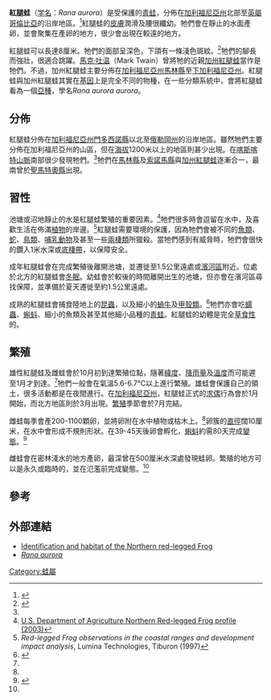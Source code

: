 {{Speciesbox
| name = 紅腿蛙
| status = LC
| status_system = IUCN3.1
| trend = down
| status_ref = <ref name="iucn">{{IUCN2006|assessors=Santos-Barrera ''et al''|year=2004|id=58553|title=Rana aurora|downloaded=2006-05-05}}</ref>
| image = Rana aurora Fern Canyon.jpg
| image_width = 250px
| genus = Rana
| species = aurora
| authority = Baird and Girard, 1852
}}

'''紅腿蛙'''（[[学名|学名]]：''Rana aurora''）是受保護的[[青蛙|青蛙]]，分佈在[[加利福尼亞州|加利福尼亞州]]北部至[[英屬哥倫比亞|英屬哥倫比亞]]的沿岸地區。<ref name="Zeiner">{{Cite book en|title=California Wildlife, Volume I: Amphibians and Reptiles|author=D.C. Zeiner et al.|publisher=California State Department of Fish and Game|date=May 2, 1988}}</ref>紅腿蛙的[[皮膚|皮膚]]潤滑及腰很纖幼。牠們會在靜止的水面產卵，並會聚集在產卵的地方，很少會出現在較遠的地方。

紅腿蛙可以長達8厘米。牠們的面部呈深色，下頜有一條淺色斑紋。<ref name="Stebbins">{{Cite book en|author=R.C. Stebbins|title=Amphibians and Reptiles of North America|publisher=McGraw Hill|location=New York|year=1954}}</ref>牠們的腳長而強壯，很適合跳躍。[[馬克·吐温|馬克·吐温]]（Mark Twain）曾將牠的近親[[加州紅腿蛙|加州紅腿蛙]]當作是牠們。不過，加州紅腿蛙主要分佈在[[加利福尼亞州|加利福尼亞州]][[馬林縣_(加利福尼亞州)|馬林縣]]至[[下加利福尼亞州|下加利福尼亞州]]。紅腿蛙與加州紅腿蛙其實在[[基因|基因]]上是完全不同的物種，在一些分類系統中，會將紅腿蛙看為一個[[亞種|亞種]]，學名''Rana aurora aurora''。

==分佈==
紅腿蛙分佈在[[加利福尼亞州|加利福尼亞州]][[門多西諾縣_(加利福尼亞州)|門多西諾縣]]以北至[[俄勒岡州|俄勒岡州]]的沿岸地區。雖然牠們主要分佈在加利福尼亞州的山區，但在[[海拔|海拔]]1200米以上的地區則甚少出現。在[[喀斯喀特山脈|喀斯喀特山脈]]南部很少發現牠們。<ref name="Zeiner" />牠們在[[馬林縣_(加利福尼亞州)|馬林縣]]及[[索諾馬縣_(加利福尼亞州)|索諾馬縣]]與[[加州紅腿蛙|加州紅腿蛙]]逐漸合一，最南曾於[[聖馬特奧縣|聖馬特奧縣]]出現。

==習性==
池塘或沼地靜止的水是紅腿蛙繁殖的重要因素。<ref>[http://www.fs.fed.us/r5/mendocino/maps/info/frog/3-nrdlegfrog-03.pdf U.S. Department of Agriculture Northern Red-legged Frog profile (2003)]</ref>牠們很多時會逗留在水中，及喜歡生活在佈滿[[植物|植物]]的岸邊。<ref name="Lumina">''Red-legged Frog observations in the coastal ranges and development impact analysis'', Lumina Technologies, Tiburon (1997)</ref>紅腿蛙需要環境的保護，因為牠們會被不同的[[魚類|魚類]]、[[蛇|蛇]]、[[鳥類|鳥類]]、[[哺乳動物|哺乳動物]]及甚至一些[[兩棲類|兩棲類]]所獵殺。當牠們感到有威脅時，牠們會很快的鑽入1米水深或[[底棲帶|底棲帶]]，以保障安全。

成年紅腿蛙會在完成繁殖後離開池塘，並遷徙至1.5公里遠處或[[濱河區|濱河區]]附近。位處於北方的紅腿蛙會[[冬眠|冬眠]]。幼蛙會於較後的時間離開出生的池塘，但亦會在濱河區尋找保障，並準備於夏天遷徙至約1.5公里遠處。

成熟的紅腿蛙會捕食陸地上的[[昆蟲|昆蟲]]，以及細小的[[蝸牛|蝸牛]]及[[甲殼類|甲殼類]]。<ref name="UC">{{Cite web|url=http://www.amphibiaweb.org/cgi-bin/amphib_query?where-genus=Rana&where-species=aurora|author=AmphibiaWeb|title=Information on amphibian biology and conservation|year=2008|location=Berkeley, California: AmphibiaWeb|accessdate=2008-10-22|archive-url=https://web.archive.org/web/20160404043026/http://www.amphibiaweb.org/cgi-bin/amphib_query?where-genus=Rana&where-species=aurora|archive-date=2016-04-04|dead-url=yes}}</ref>牠們亦會吃[[蠕蟲|蠕蟲]]、[[蝌蚪|蝌蚪]]、細小的魚類及甚至其他細小品種的[[青蛙|青蛙]]。紅腿蛙的幼體是完全[[草食性|草食性]]的。

==繁殖==
雄性紅腿蛙及雌蛙會於10月初到達繁殖位點，隨著[[緯度|緯度]]、[[降雨量|降雨量]]及[[溫度|溫度]]而可能遲至1月才到達。<ref name="Lumina"/>牠們一般會在氣溫5.6-6.7℃以上進行繁殖。雄蛙會保護自己的領土，很多活動都是在夜間進行。在[[加利福尼亞州|加利福尼亞州]]，紅腿蛙正式的[[求偶|求偶]]行為會於1月開始，而北方地區則於3月出現。[[繁殖|繁殖]]季節會於7月完結。

雌蛙每季會產200-1100顆卵，並將卵附在水中植物或枯木上。<ref name="Stebbins"/>卵簇的[[直徑|直徑]]闊10厘米，在水中會形成不規則形狀。在39-45天後卵會孵化，[[蝌蚪|蝌蚪]]約需80天完成[[變態_(生物)|變態]]。<ref>{{Cite journal en|author=G.W. Calef|title=Natural Mortality of Tadpoles in a Population of ''Rana aurora''|url=https://archive.org/details/sim_ecology_summer-1973_54_4/page/741|journal=Ecology|volume=54|pages=741-758|year=1973}}</ref>

雌蛙會在密林淺水的地方產卵，最深曾在500厘米水深處發現蛙卵。繁殖的地方可以是永久或臨時的，並在氾濫前完成變態。<ref name="UC"/>

==參考==
{{reflist}}

==外部連結==
*[http://www.fs.fed.us/r5/mendocino/maps/info/frog/3-nrdlegfrog-03.pdf Identification and habitat of the Northern red-legged Frog]
*[https://web.archive.org/web/20160404043026/http://www.amphibiaweb.org/cgi-bin/amphib_query?where-genus=Rana&where-species=aurora ''Rana aurora'']
{{Taxonbar|from=Q59237}}

[[Category:蛙屬|Category:蛙屬]]